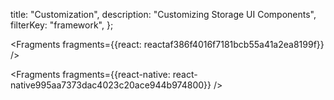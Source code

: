   title: "Customization",
  description: "Customizing Storage UI Components",
  filterKey: "framework",
};






<Fragments fragments={{react: reactaf386f4016f7181bcb55a41a2ea8199f}} />



<Fragments fragments={{react-native: react-native995aa7373dac4023c20ace944b974800}} />

